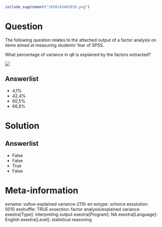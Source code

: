 ```r
include_supplement("1658143402810.png")
```

Question
========
The following question relates to the attached output of a factor
analysis on items aimed at measuring students' fear of SPSS.  
  
What percentage of variance in q6 is explained by the factors
extracted?  
  
![](1658143402810.png)

Answerlist
----------
* 4,1%
* 42,4%
* 60,5%
* 66,8%

Solution
========










Answerlist
----------
* False
* False
* True
* False

Meta-information
================
exname: vufsw-explained variance-2110-en
extype: schoice
exsolution: 0010
exshuffle: TRUE
exsection: factor analysis/explained variance
exextra[Type]: interpreting output 
exextra[Program]: NA
exextra[Language]: English
exextra[Level]: statistical reasoning

